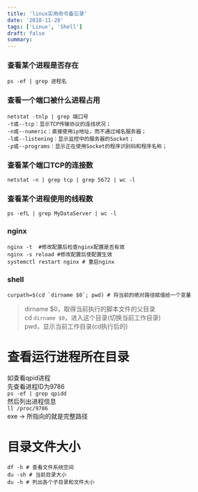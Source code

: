 ```yaml
---
title: 'linux实用命令备忘录'
date: '2018-11-28'
tags: ['Linux', 'Shell']
draft: false
summary: 
---
```


### 查看某个进程是否存在
```
ps -ef | grep 进程名
```

### 查看一个端口被什么进程占用
```
netstat -tnlp | grep 端口号
-t或--tcp：显示TCP传输协议的连线状况；
-n或--numeric：直接使用ip地址，而不通过域名服务器； 
-l或--listening：显示监控中的服务器的Socket； 
-p或--programs：显示正在使用Socket的程序识别码和程序名称； 
```

### 查看某个端口TCP的连接数
```
netstat -n | grep tcp | grep 5672 | wc -l
```

### 查看某个进程使用的线程数
```
ps -efL | grep MyDataServer | wc -l
```

### nginx
```
nginx -t  #修改配置后检查nginx配置是否有效
nginx -s reload #修改配置后使配置生效
systemctl restart nginx # 重启nginx
```

### shell
```
curpath=$(cd `dirname $0`; pwd) # 将当前的绝对路径赋值给一个变量
```
> dirname $0，取得当前执行的脚本文件的父目录  
cd `dirname $0`，进入这个目录(切换当前工作目录)  
pwd，显示当前工作目录(cd执行后的)  


# 查看运行进程所在目录
如查看qpid进程  
先查看进程ID为9786  
```ps -ef | grep qpidd```  
然后列出进程信息   
```ll /proc/9786```  
exe -> 所指向的就是完整路径

# 目录文件大小
```
df -h # 查看文件系统空间
du -sh # 当前目录大小
du -h # 列出各个子目录和文件大小
```